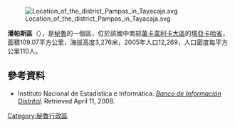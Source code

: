 [[Image:Location_of_the_district_Pampas_in_Tayacaja.svg|right]]

'''潘帕斯區'''（{{lang-es|Distrito de Pampas}}），是[[秘魯|秘魯]]的一個區，位於該國中南部[[萬卡韋利卡大區|萬卡韋利卡大區]]的[[塔亞卡哈省|塔亞卡哈省]]，面積109.07平方公里，海拔高度3,276米，2005年人口12,269，人口密度每平方公里110人。

{{Coord|12|23|S|74|52|W|display=title}}

==參考資料==
*{{es icon}} Instituto Nacional de Estadística e Informática. ''[https://web.archive.org/web/20080423164200/http://desa.inei.gob.pe/mapas/bid/ Banco de Información Distrital]''. Retrieved April 11, 2008.

{{Peru-geo-stub}}
[[Category:秘魯行政區|Category:秘魯行政區]]